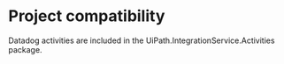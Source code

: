 ﻿# Project compatibility

Datadog activities are included in the UiPath.IntegrationService.Activities
      package.




|  |
| ---
